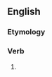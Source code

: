 ==English==

===Etymology===
{{suffix|en|defraud|eth}}

===Verb===
{{head|en|verb form}}

# {{en-archaic third-person singular of|defraud}}